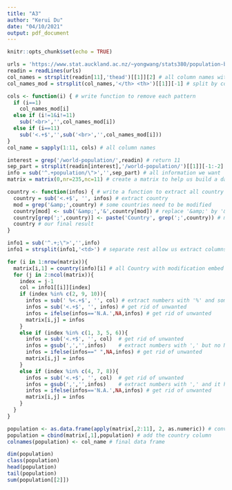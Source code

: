 ```yaml
---
title: "A3"
author: "Kerui Du"
date: "04/10/2021"
output: pdf_document
---
```


```r
knitr::opts_chunk$set(echo = TRUE)
```

```r
urls = 'https://www.stat.auckland.ac.nz/~yongwang/stats380/population-by-country.html'
readin = readLines(urls)
col_names = strsplit(readin[11],'thead')[[1]][2] # all column names with uninterested parts
col_names_mod = strsplit(col_names,'</th> <th>')[[1]][-1] # split by common pattern

cols <- function(i) { # write function to remove each pattern
  if (i==1)
    col_names_mod[i]
  else if (i!=1&i!=11)
    sub('<br>','',col_names_mod[i])
  else if (i==11)
    sub('<.+$','',sub('<br>','',col_names_mod[i]))
}
col_name = sapply(1:11, cols) # all column names

interest = grep('/world-population/',readin) # return 11
sep_part = strsplit(readin[interest],'/world-population/')[[1]][-1:-2] # common pattern
info = sub('^.+population/\">','',sep_part) # all information we want
matrix = matrix(0,nr=235,nc=11) # create a matrix to help us build a data frame easily

country <- function(infos) { # write a function to extract all country names
  country = sub('<.+$', '', infos) # extract country 
  mod = grep('&amp;',country) # some countries need to be modified
  country[mod] <- sub('&amp;','&',country[mod]) # replace '&amp;' by '&'
  country[grep(';',country)] <- paste('Country', grep(';',country)) # modify some special letters
  country # our final result
}

info1 = sub('^.+;\">','',info)
info1 = strsplit(info1,'<td>') # separate rest allow us extract columns simply

for (i in 1:nrow(matrix)){
  matrix[i,1] = country(info)[i] # all Country with modification embed to 1st column
  for (j in 2:ncol(matrix)){
    index = j-1
    col = info1[[i]][index]
    if (index %in% c(2, 9, 10)){
      infos = sub(' %<.+$', '', col) # extract numbers with '%' and some may contain NA
      infos = sub('<.+$', '', infos) # get rid of unwanted
      infos = ifelse(infos=='N.A.',NA,infos) # get rid of unwanted
      matrix[i,j] = infos
    }
    else if (index %in% c(1, 3, 5, 6)){
      infos = sub('<.+$', '', col)  # get rid of unwanted
      infos = gsub(',','',infos)    # extract numbers with ',' but no NA 
      infos = ifelse(infos==" ",NA,infos) # get rid of unwanted
      matrix[i,j] = infos
    }
    else if (index %in% c(4, 7, 8)){
      infos = sub('<.+$', '', col)  # get rid of unwanted
      infos = gsub(',','',infos)    # extract numbers with ',' and it has NA
      infos = ifelse(infos=='N.A.',NA,infos) # get rid of unwanted
      matrix[i,j] = infos
    }
  }
}

population <- as.data.frame(apply(matrix[,2:11], 2, as.numeric)) # convert all characters to numeric
population = cbind(matrix[,1],population) # add the country column
colnames(population) <- col_name # final data frame

dim(population)
class(population)
head(population)
tail(population)
sum(population[[2]])

```


```r

```

